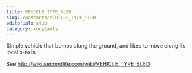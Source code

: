 ```yaml
---
title: VEHICLE_TYPE_SLED
slug: constants/VEHICLE_TYPE_SLED
editorial: stub
category: constants
---
```


<LSLConstant
	name="VEHICLE_TYPE_SLED"
	type="integer"
	value="1"
/>

Simple vehicle that bumps along the ground, and likes to move along its local x-axis.

See http://wiki.secondlife.com/wiki/VEHICLE_TYPE_SLED
